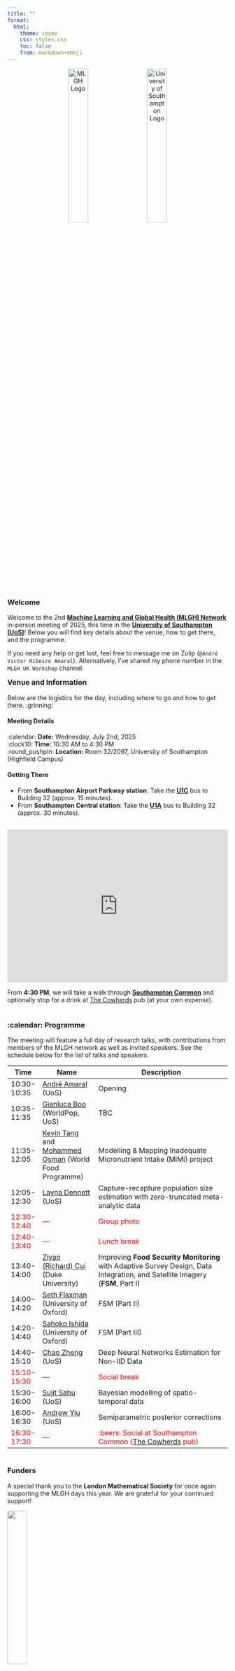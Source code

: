 ```yaml
---
title: ""
format:
  html:
    theme: cosmo
    css: styles.css
    toc: false
    from: markdown+emoji
---
```


<div style="text-align: center; margin-top: 10px; margin-bottom: 40px">
<img src="logo_mlgh.png" alt="MLGH Logo" style="width: 30%; display: inline-block; margin-right: 5%; vertical-align: middle;" />
<img src="logo_UoS.png" alt="University of Southampton Logo" style="width: 30%; display: inline-block; vertical-align: middle;" />
</div>

### **Welcome**

Welcome to the 2nd **[Machine Learning and Global Health (MLGH) Network](https://mlgh.net/){target="_blank"}** in-person meeting of 2025, this time in the **[University of Southampton (UoS)](https://www.southampton.ac.uk/about/faculties-schools-departments/school-of-mathematical-sciences){target="_blank"}**! Below you will find key details about the venue, how to get there, and the programme.

If you need any help or get lost, feel free to message me on Zulip (`@André Victor Ribeiro Amaral`). Alternatively, I’ve shared my phone number in the `MLGH UK Workshop` channel.

<div style="margin-top: -40px"></div>

<br />

### **Venue and Information**{#venue}

Below are the logistics for the day, including where to go and how to get there. :grinning: 

#### Meeting Details
:calendar: **Date:** Wednesday, July 2nd, 2025  
:clock10: **Time:** 10:30 AM to 4:30 PM  
:round_pushpin: **Location:** Room 32/2097, University of Southampton (Highfield Campus)

#### Getting There  
- From **Southampton Airport Parkway station**: Take the [**U1C**](https://maps.app.goo.gl/W94eYcmEhEpQGHyX6){target="_blank"} bus to Building 32 (approx. 15 minutes).
- From **Southampton Central station**: Take the [**U1A**](https://maps.app.goo.gl/FeLCKLUVg6ErZ4rcA){target="_blank"} bus to Building 32 (approx. 30 minutes).

<div style="margin-top: 30px"></div>

<iframe src="https://maps.southampton.ac.uk/#17/50.93697/-1.39610" style="border: 0; width: 100%; height: 350px; overflow: auto;"></iframe>

From **4:30 PM**, we will take a walk through **[Southampton Common](https://maps.app.goo.gl/Be7GxF3VzKbWyJMF9){target="_blank"}** and optionally stop for a drink at [The Cowherds](https://maps.app.goo.gl/8AysjtvWbdRPGz9y7){target="_blank"} pub (at your own expense).

<div style="margin-top: -15px"></div>

<br />

### :calendar: **Programme** {#programme}

The meeting will feature a full day of research talks, with contributions from members of the MLGH network as well as invited speakers. See the schedule below for the list of talks and speakers.

:::{.small-text}
| Time | Name            | Description                            |
| ---- | --------------- | -------------------------------------- | 
| 10:30-10:35 | [André Amaral](https://www.avramaral.com/) (UoS) | Opening |
| 10:35-11:35 | [Gianluca Boo](https://www.southampton.ac.uk/people/5xmflk/doctor-gianluca-boo){target="_blank"} (WorldPop, UoS) | TBC |
| 11:35-12:05 | [Kevin Tang](https://www.lshtm.ac.uk/aboutus/people/tang.kevin){target="_blank"} and [Mohammed Osman](https://www.linkedin.com/in/mo-osman-8200a0218/){target="_blank"} (World Food Programme) | Modelling & Mapping Inadequate Micronutrient Intake (MiMi) project |
| 12:05-12:30 | [Layna Dennett](https://www.southampton.ac.uk/people/5xq75k/miss-layna-dennett){target="_blank"} (UoS) | Capture-recapture population size estimation with zero-truncated meta-analytic data |
| [12:30-12:40]{style="color: red"} | [—]{style="color: red"} | [Group photo]{style="color: red"} |
| [12:40-13:40]{style="color: red"} | [—]{style="color: red"} | [Lunch break]{style="color: red"} |
| 13:40-14:00 | [Ziyao (Richard) Cui](https://www.linkedin.com/in/ziyao-richard-cui/){target="_blank"} (Duke University) | Improving **Food Security Monitoring** with Adaptive Survey Design, Data Integration, and Satellite Imagery (**FSM**, Part I) |
| 14:00-14:20 | [Seth Flaxman](https://www.cs.ox.ac.uk/people/seth.flaxman/){target="_blank"} (University of Oxford) | FSM (Part II) |
| 14:20-14:40 | [Sahoko Ishida](https://www.cs.ox.ac.uk/people/sahoko.ishida/){target="_blank"} (University of Oxford) | FSM (Part III) |
| 14:40-15:10 | [Chao Zheng](https://www.southampton.ac.uk/people/5y7b6h/doctor-chao-zheng){target="_blank"} (UoS) | Deep Neural Networks Estimation for Non-IID Data |
| [15:10-15:30]{style="color: red"} | [—]{style="color: red"} | [Social break]{style="color: red"} |
| 15:30-16:00 | [Sujit Sahu](https://www.southampton.ac.uk/people/5wynjr/professor-sujit-sahu){target="_blank"} (UoS) | Bayesian modelling of spatio-temporal data |
| 16:00-16:30 | [Andrew Yiu](https://scholar.google.com/citations?hl=en&user=Kn6mpgsAAAAJ){target="_blank"} (UoS) | Semiparametric posterior corrections |
| [16:30-17:30]{style="color: red"} | [—]{style="color: red"} | [:beers: Social at Southampton Common (<a href="https://maps.app.goo.gl/8AysjtvWbdRPGz9y7" target="_blank">The Cowherds</a> pub)]{style="color: red"} |

:::

<div style="margin-top: -15px"></div>

<br />

### **Funders** {#funders}

A special thank you to the **London Mathematical Society** for once again supporting the MLGH days this year. We are grateful for your continued support!

![](logo_LMS){width=30% fig-align="center"}